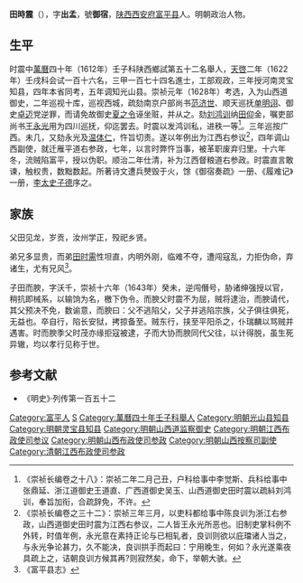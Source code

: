 '''田時震'''（{{bd|？||1643年||}}），字'''出孟'''，號'''御宿'''，[[陕西|陕西]][[西安府|西安府]][[富平县|富平县]]人。明朝政治人物。

==生平==
时震中[[萬曆|萬曆]]四十年（1612年）壬子科陕西鄉試第五十二名舉人，[[天啓|天啓]]二年（1622年）壬戌科会试一百十六名，三甲一百七十四名進士，工部观政，三年授河南灵宝知县，四年本省同考，五年调知光山县。崇祯元年（1628年）考选，入为山西道御史，二年巡视十库，巡视西城，疏劾南京户部尚书[[范济世|范济世]]、顺天巡抚[[单明诩|单明诩]]、御史[[卓迈|卓迈]]党逆罪，而请免故御史[[夏之令|夏之令]]诬坐赃，并从之。劾[[刘鸿训|刘鸿训]]纳[[田仰|田仰]]金，嘱吏部尚书[[王永光|王永光]]用为四川巡抚，仰迄罢去。时震以发鸿训私，进秩一等<ref>《崇祯长编卷之十八》：崇祯二年二月己丑，户科给事中李觉斯、兵科给事中张鼎延、浙江道御史王道直、广西道御史吴玉、山西道御史田时震以疏紏刘鸿训，奉旨加衔，合疏辞免，不许。</ref>。三年巡按广西。未几，又劾永光及[[温体仁|温体仁]]，忤旨切责。遂以年例出为江西右参议<ref>《崇祯长编卷之三十二》：崇祯三年三月，以吏科都给事中陈良训为浙江右参政，山西道御史田时震为江西右参议，二人皆王永光所恶也。旧制吏掌科例不外转，时值年例，永光意在素持正论与已相轧者，良训则欲以庇璫诸人当之，与永光争论甚力，久不能决，良训拱手而起曰：宁用晚生，何如？永光遂乘夜具疏上之，诘朝良训方候其再?则寂然矣，命下，举朝大骇。</ref>，四年调山西副使，就迁雁平道右参政，七年，以言时弊忤当事，被革职废弃归里。十六年冬，流贼陷富平，授以伪职。顺治二年仕清，补为江西督粮道右参政。时震直言敢谏，触权贵，数黜数起。所著诗文遭兵僰毁于火，馀《御宿奏疏》一册、《履难记》一册，[[李子德|李太史子德]]序之。

== 家族 ==
父田见龙，岁贡，汝州学正，殁祀乡贤。

弟兄多显贵，而弟[[田时需|田时需]]性坦直，内明外刚，临难不夺，遭闯寇乱，力拒伪命，弃诸生，尤有兄风<ref>《富平县志》</ref>。

子田而腴，字沃千，崇祯十六年（1643年）癸未，逆闯僭号，胁诸绅强授以官，稍抗即械系，以输饷为名，檄下伪令。而腴父时震不为屈，贼将逮治，而腴请代，其父预决不免，数谕意，而腴曰：父不逃陷父，父子并逃陷宗族，父子俱往俱死，无益也。卒自行，陷长安狱，拷掠备至。贼东行，挟至平阳杀之，仆瑞麟以骂贼并遇害。时而腴季父时茂亦缘拒寇被逮，子而大协而腴同代父往，以计得脱，虽生死异辙，均以孝行见称于世。

==参考文献==
{{reflist}}
* 《明史》·列传第一百五十二

{{天啓二年壬戌科殿試金榜}}

{{Authority control}}

{{DEFAULTSORT:}}
[[Category:富平人|Category:富平人]]
[[Category:田姓|S]]
[[Category:萬曆四十年壬子科舉人|Category:萬曆四十年壬子科舉人]]
[[Category:明朝光山县知县|Category:明朝光山县知县]]
[[Category:明朝灵宝县知县|Category:明朝灵宝县知县]]
[[Category:明朝山西道监察御史|Category:明朝山西道监察御史]]
[[Category:明朝江西布政使司参议|Category:明朝江西布政使司参议]]
[[Category:明朝山西布政使司参政|Category:明朝山西布政使司参政]]
[[Category:明朝山西按察司副使|Category:明朝山西按察司副使]]
[[Category:清朝江西布政使司参政|Category:清朝江西布政使司参政]]